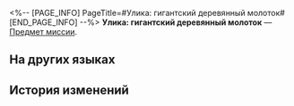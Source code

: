 <%-- [PAGE_INFO]
PageTitle=#Улика: гигантский деревянный молоток#
[END_PAGE_INFO] --%>
{{Предмет Инфобокс
|id          = 140342
|Изображение = Предмет Улика- гигантский деревянный молоток.png
|Тип         = Предмет миссии
|Инвентарь   = Миссии
|Редкость    = 3
|Эффект      = 
|Описание    = Гигантский деревянный молоток, которым Искорка ударила Шамари. Кажется, его изготовили специально для неё. Он настолько тяжёлый, что даже Сампо не может поднять его одной рукой. Какая сильная женщина.
}}
'''Улика: гигантский деревянный молоток''' — [[Предмет миссии]].

==На других языках==
{{На других языках
|en   = Evidence: Giant Wooden Hammer
|zhs  = 证物：巨型木锤
|zht  = 證物：巨型木錘
|ja   = 証拠品：巨大な木のハンマー
|ko   = 증거물: 대형 나무망치
|es   = Prueba: martillo gigante de madera
|fr   = Preuve&nbsp;: Marteau géant en bois
|ru   = Улика: гигантский деревянный молоток
|th   = หลักฐาน: ค้อนไม้ขนาดยักษ์
|vi   = Vật Chứng: Búa Gỗ Khổng Lồ
|de   = Beweisstück: Riesiger Holzhammer
|id   = Barang Bukti: Palu Kayu Besar
|pt   = Evidência: Martelo de Madeira Gigante
}}

==История изменений==
{{История изменений|3.5}}